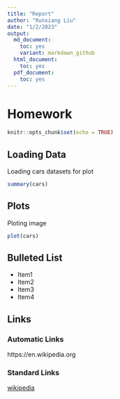 ```yaml
---
title: "Report"
author: "Runxiang Liu"
date: "1/2/2023"
output: 
  md_document:
    toc: yes
    variant: markdown_github
  html_document:
    toc: yes
  pdf_document:
    toc: yes
---
```


# Homework 

```r
knitr::opts_chunk$set(echo = TRUE)
```

## Loading Data

Loading cars datasets for plot
```r
summary(cars)
```

## Plots

Ploting image

```r
plot(cars)
```

## Bulleted List

* Item1
* Item2
- Item3
- Item4

## Links

### Automatic Links

https://en.wikipedia.org

### Standard Links

[wikipedia](https://en.wikipedia.org)
